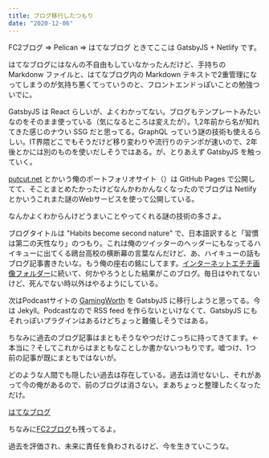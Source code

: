 ```yaml
---
title: ブログ移行したつもり
date: "2020-12-06"
---
```


FC2ブログ ⇒ Pelican ⇒ はてなブログ ときてここは GatsbyJS + Netlify です。

はてなブログにはなんの不自由もしていなかったんだけど、手持ちの Markdonw ファイルと、はてなブログ内の Markdown テキストで2重管理になってしまうのが気持ち悪くてっていうのと、フロントエンドっぽいことの勉強ついでに。

GatsbyJS は React らしいが、よくわかってない。ブログもテンプレートみたいなのをそのまま使っている（気になるところは変えたが）。1,2年前から名が知れてきた感じのナウい SSG だと思ってる。GraphQL っていう謎の技術も使えるらしい。IT界隈どこでもそうだけど移り変わりや流行りのテンポが速いので、2年後とかには別のものを使いだしそうではある。が、とりあえず GatsbyJS を触っていく。

[putcut.net](https://putcut.net/) とかいう俺のポートフォリオサイト（）は GitHub Pages で公開してて、そことまとめたかったけどなんかわかんなくなったのでブログは Netlify とかいうこれまた謎のWebサービスを使って公開している。

なんかよくわからんけどうまいことやってくれる謎の技術の多さよ。

ブログタイトルは "Habits become second nature" で、日本語訳すると「習慣は第二の天性なり」のつもり。これは俺のツイッターのヘッダーにもなってるハイキューに出てくる鴎台高校の横断幕の言葉なんだけど、あ、ハイキューの話もブログ記事書きたいな。もう俺の座右の銘にしてます。[インターネットエチチ画像フォルダー](https://blog.putcut.net/internet-r18-images-folder/)に続いて、何かやろうとした結果がこのブログ。毎日はやれてないけど、死んでない時以外はやるようにしている。

次はPodcastサイトの [GamingWorth](https://gamingworth.net/) を GatsbyJS に移行しようと思ってる。今は Jekyll。Podcastなので RSS feed を作らないといけなくて、GatsbyJS にもそれっぽいプラグインはあるけどちょっと難儀しそうではある。

ちなみに過去のブログ記事はまともそうなやつだけこっちに持ってきてます。←本当に？そしてこれからはまともなことしか書かないつもりです。嘘つけ、1つ前の記事が既にまともではないが。

どのような人間でも隠したい過去は存在している。過去は消せないし、それがあって今の俺があるので、前のブログは消さない。まあちょっと整理したくなっただけ。

[はてなブログ](https://putcut.hatenablog.com/)

ちなみに[FC2ブログ](http://putcut.blog31.fc2.com/)も残ってるよ。

過去を評価され、未来に責任を負わされるけど、今を生きていこうな。